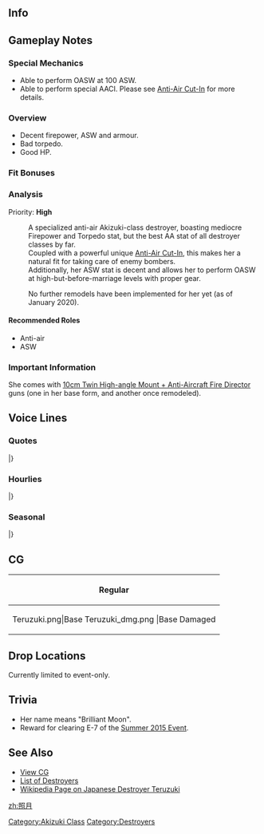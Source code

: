 ==Info==
{{KanmusuInfo|ID=222}}
{{KanmusuInfo|ID=222a}}

==Gameplay Notes==
===Special Mechanics===
* Able to perform OASW at 100 ASW.
* Able to perform special AACI. Please see [[Anti-Air Cut-In]] for more details.

===Overview===
* Decent firepower, ASW and armour.
* Bad torpedo.
* Good HP.

===Fit Bonuses===
{{:{{BASEPAGENAME}}/Equipment Bonuses}}
{{clear}}

===Analysis===
Priority: '''High'''

:A specialized anti-air Akizuki-class destroyer, boasting mediocre Firepower and Torpedo stat, but the best AA stat of all destroyer classes by far.
:Coupled with a powerful unique [[Anti-Air Cut-In]], this makes her a natural fit for taking care of enemy bombers.
:Additionally, her ASW stat is decent and allows her to perform OASW at high-but-before-marriage levels with proper gear.


:No further remodels have been implemented for her yet (as of January 2020).


====Recommended Roles====
* Anti-air
* ASW

===Important Information===
She comes with [[10cm Twin High-angle Mount + Anti-Aircraft Fire Director]] guns (one in her base form, and another once remodeled).

==Voice Lines==
===Quotes===
{{ShipquoteHeader}}
{{ShipquoteKai
|scenario = Introduction
|origin = 秋月型防空駆逐艦、二番艦の照月よ。秋月姉さん同様、どうぞよろしくお願いします。
|translation = I'm the 2nd ship of the Akizuki-class air defence destroyers, Teruzuki. Please take good care of me just like Akizuki-neesan.
|audio = Teruzuki-Intro.mp3
}}
{{ShipquoteKai
|scenario = Introduction
|kai = yes
|origin = 秋月型防空駆逐艦二番艦の照月よ！戦艦の護衛でも鼠輸送でも何でもこなしちゃうんだから！
|translation = I'm the 2nd ship of the Akizuki-class air defence destroyers, Teruzuki! I can do anything; be it escorting battleship of running Tokyo Expresses!<ref>[https://en.wikipedia.org/wiki/Tokyo_Express Tokyo Expresses] were transport missions run under cover of darkness to avoid Allied air attacks. They were called 'Rat Transports' (鼠輸送) by the IJN.</ref>
|audio = TeruzukiKai-Intro.mp3
}}
{{ShipquoteKai
|scenario = Library
|origin = 秋月型防空駆逐艦二番艦、照月よ。
秋月姉と第61駆逐隊を編成しました。ソロモンの激戦では、比叡さんや霧島さんと共に戦ったのよ！
え？ドラム缶による鼠輸送？ああ、あれは…あれはね…。
|translation = I'm the 2nd ship of the Akizuki-class air defence destroyers, Teruzuki. 
I was part of the 61st Destroyer Division with Akizuki-nee. We fought together with Hiei-san and Kirishima-san during that fierce battle in the Solomons you know!<ref>Referring to the [https://en.wikipedia.org/wiki/Naval_Battle_of_Guadalcanal#First_Naval_Battle_of_Guadalcanal.2C_13_November First Naval Battle of Guadalcanal].</ref>
Eh? Transporting drums during a Tokyo Express? Ah, that was... that was you know...<ref>She was sunk while running a Tokyo Express in 1942 when she was attacked by two motor torpedo boats.</ref>
|audio = Teruzuki-Library.mp3
}}
{{ShipquoteKai
|scenario = Secretary 1
|origin = 提督、高射装置に興味があるの？照月の、触ってみます？
|translation = Are you interested in the anti-air fire director? Want to touch mine?
|audio = Teruzuki-Sec2.mp3
}}
{{ShipquoteKai
|scenario = Secretary 2
|origin = はい、照月です！
|translation = Yes, I'm Teruzuki!
|audio = Teruzuki-Sec1.mp3
}}
{{ShipquoteKai
|scenario = Secretary 2
|kai = yes
|origin = あ、後ろの高射装置？そこはガワだけなので…提督、あまり触らないでくれます？
|translation = Ah, the rear anti-air fire director? It's just an empty shell there... Can you please not touch it so much, Admiral? <ref>The Akizuki-class was supposed to have two anti-air fire directors, one at the front and one at the rear, but only the front one was installed due to resource constraints.</ref>
|audio = TeruzukiKai-Sec2.mp3
}}
{{ShipquoteKai
|scenario = Secretary 3
|origin = あ、そこは、高射装置じゃありません！わあぁ？！長10cm砲ちゃん、怒らないでぇ！
|translation = Ah, that's not my anti-air fire director! Wah?! Choujuusenchihou-chan, don't be angry~!<ref>Referring to the "long 10cm cannon" robots that she has.</ref>
|audio = Teruzuki-Sec3.mp3
}}
{{ShipquoteKai
|scenario = Secretary Idle
|origin = ドラム缶かぁ。なんかあれですよね？　せっかくなら機動部隊の護衛とかしたいなーって…あ、あ、提督？！　なんでもないです！
|translation = Drums huh. That's a bit, you know? I'd like to escort a carrier group if it's not too much trouble... A-ah, Admiral?! It's nothing!<ref>Although "機動部隊" literally means 'mobile force', the IJN used the term to refer to its carrier groups.</ref>
|audio = Teruzuki-SecIdle.mp3
}}
{{ShipquoteKai
|scenario = Secretary (Married)
|origin = 提督、秋月姉見なかった？　そう…せっかく缶詰分けてあげようと思ったのに…あ、提督、一緒に食べます？　これはね…
|translation = Have you seen Akizuki-nee, Admiral? I see... and I felt like sharing all this canned food too... Ah, do you want to eat them together with me, Admiral? These are...
|audio = Teruzuki-SecMarried.mp3
}}
{{ShipquoteKai
|scenario = Wedding
|origin = 提督、照月をお呼びでしょうか？　え、この指輪を、照月に？　いいの？！　はは、ありがとう！　ずーっと大事にします！
|translation = Did you call me, Admiral? Eh, this ring is for me?! Is this alright? Haha, thank you! I'll cherish it forever!
|audio = Teruzuki-Wedding.mp3
}}
{{ShipquoteKai
|scenario = Player's Score
|origin = 提督、情報を確認するのね？　了解よ。照月が持ってくるね？
|translation = Do you want to review the information, Admiral? Roger that. I'll go get it OK?
|audio = Teruzuki-PlayerScore.mp3
}}
{{ShipquoteKai
|scenario = Joining the Fleet
|origin = 防空駆逐艦照月、抜錨します！
|translation = Air defence destroyer Teruzuki, setting sail!
|audio = Teruzuki-JoinFleet.mp3
}}
{{ShipquoteKai
|scenario = Joining the Fleet
|kai = yes
|origin = 第六十一駆逐隊照月、抜錨します！
|translation = 61st Destroyer Division, Teruzuki, setting sail!
|audio = TeruzukiKai-JoinFleet.mp3
}}
{{ShipquoteKai
|scenario = Equipment 1
|origin = これは嬉しいかも。提督、ありがとう！
|translation = I think I'll be happy with this. Thanks, Admiral!
|audio = Teruzuki-Equip1.mp3
}}
{{ShipquoteKai
|scenario = Equipment 1
|kai = yes
|origin = いい装備ですね！捗る！提督、ありがとう！
|translation = This is good equipment! I can work with this! Thanks, Admiral!
|audio = TeruzukiKai-Equip1.mp3
}}
{{ShipquoteKai
|scenario = Equipment 2
|origin = ふむふむ。｢あり！｣ですね！
|translation = I see, I see. This is 'acceptable' right?
|audio = Teruzuki-Equip2.mp3
}}
{{ShipquoteKai
|scenario = Equipment 2
|kai = yes
|origin = よーし。これなら…「あり！」だと思います！
|translation = Alright. Now this is... 'acceptable'! I think!
|audio = TeruzukiKai-Equip2.mp3
}}
{{ShipquoteKai
|scenario = Equipment 3
|origin = 「あり！」ですね！うん！
|translation = 'Acceptable'! Yup!
|audio = Teruzuki-Equip3.mp3
}}
{{ShipquoteKai
|scenario = Supply
|origin = 補給、頂きました。感謝です！
|translation = I gladly accept this resupply. My thanks!
|audio = Teruzuki-Supply.mp3
}}
{{ShipquoteKai
|scenario = Docking (Minor Damage)
|origin = ちょっとやられちゃった…早めに治すね？うん！
|translation = I got a bit beat up... I'll get repaired quickly alright? Yup!
|audio = Teruzuki-DockMinor.mp3
}}
{{ShipquoteKai
|scenario = Docking (Major Damage)
|origin = うぅ、だいぶやられちゃった。長10cm砲ちゃん、ごめんね？！
|translation = Urgh, they got me real good. Forgive me, Choujuusenchihou-chan?!
|audio = Teruzuki-DockMajor.mp3
}}
{{ShipquoteKai
|scenario = Construction
|origin = 新造艦が就役したみたい。照月も楽しみ♪
|translation = Looks like a new ship has been commissioned. I'm looking forward to it too♪
|audio = Teruzuki-Construction.mp3
}}
{{ShipquoteKai
|scenario = Returning from Sortie
|origin = 艦隊が無事母港に戻ってきました。良かったぁ～
|translation = The fleet has returned safely to port. I'm glad~
|audio = Teruzuki-SortieReturn.mp3
}}
{{ShipquoteKai
|scenario = Starting a Sortie
|origin = 防空駆逐艦照月、抜錨します！
|translation = Air defence destroyer Teruzuki, setting sail! 
|audio = Teruzuki-Sortie.mp3
}}
{{ShipquoteKai
|scenario = Starting a Sortie
|kai = yes
|origin = 旗艦、先頭！第二水雷戦隊、照月、抜錨します！
|translation = Flagship taking the lead! 2nd Torpedo Squadron, Teruzuki, setting sail!<ref>Teruzuki often served as the flagship of DesRon2 during transport missions in 1942. This was because the IJN found that it was harder for light cruisers to evade Allied air attacks.</ref>
|audio = TeruzukiKai-Sortie.mp3
}}
{{ShipquoteKai
|scenario = Starting a Battle
|origin = さぁ、始めちゃいましょう？主砲、対空戦闘よーい！
|translation = Now, shall we begin? Main batteries, begin anti-air combat!
|audio = Teruzuki-BattleStart.mp3
}}
{{ShipquoteKai
|scenario = Attack
|origin = 照月、行っきますよ～！撃ち方ぁ、始め！
|translation = I'm going in~! Open fire!
|audio = Teruzuki-Attack.mp3
}}
{{ShipquoteKai
|scenario = Attack
|kai = yes
|origin = 照月も練度上がってます！大丈夫！撃ち方はじめ！
|translation = I've gotten much better! I'm fine! Open fire!
|audio = TeruzukiKai-Attack.mp3
}}
{{ShipquoteKai
|scenario = Night Battle Attack 
|origin = ガンガン撃って！長10cm砲ちゃん、頑張って！
|translation = Keep firing! Do your best, Choujuusenchihou-chan!
|audio = Teruzuki-NightAttack.mp3
}}
{{ShipquoteKai
|scenario = Night Battle
|origin = 照らす月の下で夜戦です。艦隊、突入開始！
|translation = A night battle under the light of the moon. Fleet, begin the attack!<ref>Her name "照月" can mean "Shining Moon".</ref>
|audio = Teruzuki-NightBattle.mp3
}}
{{ShipquoteKai
|scenario = MVP
|origin = うそ？！照月が一番？ホントに？！ふふ、秋月姉に自慢しなくっちゃ♪いひひ♪
|translation = For real?! I'm number one? Really?! Fufu, I should go boast to Akizuki-nee♪ Ehehe♪	
|audio = Teruzuki-MVP.mp3
}}
{{ShipquoteKai
|scenario = Minor Damage 1
|origin = ひゃぁ！やられた！まだ戦える？…そう？
|translation = Hyaah! They got me! Can I still fight? ...Alright?
|audio = Teruzuki-MinorDamage1.mp3
}}
{{ShipquoteKai
|scenario = Minor Damage 1
|kai = yes
|origin = ひゃぁ！足は止めちゃだめ！動かないと！
|translation = Hyaah! I can't stop moving! If I do...!<ref>After she was torpedoed, she was left dead in the water and the decision to abandon and scuttle her was made.</ref>
|audio = TeruzukiKai-MinorDamage1.mp3
}}
{{ShipquoteKai
|scenario = Minor Damage 2
|origin = きゃぁ！？もう！なに、魚雷なの？航行可能？
|translation = Kyaaa!? Jeez! Was that a torpedo? Can I still move?
|audio = Teruzuki-MinorDamage2.mp3
}}
{{ShipquoteKai
|scenario = Major Damage
|origin = いやぁ？！ったぁ…いったぁ…魚雷発射管は大丈夫？危険だったら投棄して。
|translation = Iyaaa?! Ow... owww... are the torpedo launch tubes alright? Dump them if they aren't.<ref>The torpedoes that struck her ignited the fuel and ammunition aboard. The torpedoes were dumped as part of damage control measures to prevent them from detonating.</ref>
|audio = Teruzuki-MajorDamage.mp3
}}
{{ShipquoteKai
|scenario = Sunk
|origin = 照月、また…沈むのかぁ…早かったなぁ…月が…きれ…い…
|translation = I'm sinking... again huh... That was quick... The moon... is so... pretty...<ref>She had the 2nd shortest service record behind Takanami. Managing to serve only 104 days between completion and sinking.</ref>
|audio = Teruzuki-Sinking.mp3
}}
|} <references/>

{{clear}}

===Hourlies===
{{ShipquoteHeader | type = hourly}}
{{ShipquoteKai
|scenario = 00:00 
|origin = 提督、日付が変わりました。今日は私、照月が時刻をお知らせしますね？いひひ♪
|translation = The date has changed, Admiral. Today I, Teruzuki, will be doing the hourly announcements alright? Ehehe♪
|audio = TeruzukiKai-0000.mp3
}}
{{ShipquoteKai
|scenario = 01:00 
|origin = マルヒトマルマルです、提督。提督？　あ、起きてますね？
|translation = It's 0100, Admiral. Admiral? Ah, did I wake you?
|audio = TeruzukiKai-0100.mp3
}}
{{ShipquoteKai
|scenario = 02:00 
|origin = マルフタマルマルです、提督。照月ですか？　ふふ、全然眠くないです♪
|translation = It's 0200, Admiral. Me? Fufu, I'm not sleepy at all♪
|audio = TeruzukiKai-0200.mp3
}}
{{ShipquoteKai
|scenario = 03:00 
|origin = ルサンマルマ…あ、そうですね。夜はですね、なんだか逆に緊張しちゃって、目が覚めちゃうんです。防空艦なのに。
|translation = 0300... Ah, that's Somehow I'm so nervous that I'm wide awake even though it's night now. Even though I'm an air defense ship.<ref>Since planes were usually unable to operate at night, there wasn't any need for air defense when it got dark. She's nervous and awake because she sunk around this time.</ref>
|audio = TeruzukiKai-0300.mp3
}}
{{ShipquoteKai
|scenario = 04:00 
|origin = マルヨンマルマルです、提督。少しお休みになりますか？　照月が起きてるので、大丈夫です。
|translation = It's 0400, Admiral. Do you want to take a short rest? It's fine since I'm still awake.
|audio = TeruzukiKai-0400.mp3
}}
{{ShipquoteKai
|scenario = 05:00 
|origin = マルゴーマルマルです、提督。朝焼けが綺麗です。うふふ♪朝はいい気持ち♪
|translation = It's 0500, Admiral. The sunrise is beautiful. Ufufu♪ Morning feels so good♪
|audio = TeruzukiKai-0500.mp3
}}
{{ShipquoteKai
|scenario = 06:00 
|origin = マルロクマルマルです、提督。総員起こしかけますね？　朝ごはんも作らなくっちゃ。	
|translation = It's 0600, Admiral. Shall I go assemble everyone? I need to make breakfast too.
|audio = TeruzukiKai-0600.mp3
}}
{{ShipquoteKai
|scenario = 07:00 
|origin = マルナナマルマル。朝ごはんです、提督。今朝は、麦飯と菜葉の味噌汁と沢庵！えひひ♪麦飯は大盛りにしておきました。
|translation = 0700. It's time for breakfast, Admiral. Today we have barley rice, miso soup with leafy vegetables and pickled daikon! Ehehe♪ Here's a large serving of barley rice.
|audio = TeruzukiKai-0700.mp3
}}
{{ShipquoteKai
|scenario = 08:00 
|origin = マルハチマルマルです、提督。さぁ、朝の演習から始めましょうか？　えっと、編成はっと…
|translation = It's 0800, Admiral. Shall we begin the morning exercises now, Admiral? Ummm, fall in on the double...	
|audio = TeruzukiKai-0800.mp3
}}
{{ShipquoteKai
|scenario = 09:00 
|origin = マルキュウマルマルです、提督。秋月姉との第六十一駆逐隊、編成しちゃいます？敵機なんて寄せ付けません！ええ！
|translation = It's 0900, Admiral. Should I fall in with Akizuki-nee and the rest of the 61st Destroyer Squadron? We'll repel all the enemy planes! Yeah!
|audio = TeruzukiKai-0900.mp3
}}
{{ShipquoteKai
|scenario = 10:00 
|origin = ヒトマルマ…おっ、秋月姉？！え、瑞鶴さん？見なかったけど…探してるの？あ、分かった。見かけたら言っとくね？
|translation = 100... Oh, Akizuki-nee?! Eh, Zuikaku-san? I didn't see her... Are you looking for her? Ah, I understand. I'll let you know if I see her OK?
|audio = TeruzukiKai-1000.mp3
}}
{{ShipquoteKai
|scenario = 11:00 
|origin = ヒトヒトマルマルです、提督。お昼は、どうしましょうね？　忙しいから、戦闘配食でもいいですか？
|translation = It's 1100, Admiral. What should we do for lunch? I'm busy so are combat rations fine?
|audio = TeruzukiKai-1100.mp3
}}
{{ShipquoteKai
|scenario = 12:00 
|origin = ヒトフタマルマル。はい、お昼です。お昼はかやくご飯のおにぎりです。どう？
|translation = 1200. Yes, it's lunchtime. It's rice balls made with seasoned rice for lunch. How is it?<ref>"Kayaku gohan" (かやくご飯) is rice with vegetables and meat/fish mixed in.</ref>
|audio = TeruzukiKai-1200.mp3
}}
{{ShipquoteKai
|scenario = 13:00 
|origin = ヒトサンマルマルです、提督。午後は何から始めましょう？　やはり防空演習とか？
|translation = It's 1300, Admiral. What should we get started on this afternoon? Possibly air defence exercises?
|audio = TeruzukiKai-1300.mp3
}}
{{ShipquoteKai
|scenario = 14:00 
|origin = ヒトヨンマルマ…あ、長波さん！　え、調子ですか？　はい、バッチリです。ええ！
|translation = 140... Ah, Naganami-san! Eh, how am I? Yup, I'm doing great! Yep!<ref>Naganami was the one who rescued Teruzuki's survivors.</ref>
|audio = TeruzukiKai-1400.mp3
}}
{{ShipquoteKai
|scenario = 15:00 
|origin = ヒトゴーマルマルです、提督。えっと、次の遠征は…鼠輸送？！　う～ん、どうかなぁ…
|translation = It's 1500, Admiral. Errr, the next expedition is... the Tokyo Express?! Ummm, I dunno...<ref>She was sunk running a Tokyo Express on 11-12 December 1942.</ref>
|audio = TeruzukiKai-1500.mp3
}}
{{ShipquoteKai
|scenario = 16:00 
|origin = ヒトロクマルマルです、提督。夕焼け…もうすぐ夜ですね。夜は、あんまり好きじゃないなぁ…
|translation = It's 1600, Admiral. Sunset... It's almost night. I don't really like night time...
|audio = TeruzukiKai-1600.mp3
}}
{{ShipquoteKai
|scenario = 17:00 
|origin = ヒトナナマルマルです、提督。日が、落ちますね。夜…か…
|translation = It's 1700, Admiral. The sun has set. Night... huh...
|audio = TeruzukiKai-1700.mp3
}}
{{ShipquoteKai
|scenario = 18:00 
|origin = ヒトハチマルマルです、提督。夜ご飯を作らないと…あ、外でいいんですか？
|translation = It's 1800, Admiral. No one made dinner... Ah, it's fine to eat out?
|audio = TeruzukiKai-1800.mp3
}}
{{ShipquoteKai
|scenario = 19:00 
|origin = ヒトキュウマルマルれす、ていとく。むぐむぐ…間宮さん、おいしいれす♪
|translation = It's 1900, Admiral. *Nom nom*... Mamiya's is delicious♪
|audio = TeruzukiKai-1900.mp3
}}
{{ShipquoteKai
|scenario = 20:00 
|origin = フタマルマルマルです、提督。うーん！お腹いっぱい食べましたぁ♪幸せ！！
|translation = It's 2000, Admiral. Yup~! I was able to eat my fill♪ So happy!!
|audio = TeruzukiKai-2000.mp3
}}
{{ShipquoteKai
|scenario = 21:00 
|origin = フタヒトマルマルです。へ？ショートランド泊地？　う、うん、よく行ったけど…	
|translation = It's 2100. Eh? Shortland Anchorage? Ye, yeah, I've been there but...<ref>She was based out of Shortland for Guadalcanal.</ref>
|audio = TeruzukiKai-2100.mp3
}}
{{ShipquoteKai
|scenario = 22:00 
|origin = フタフタマルマル。お夜食です、提督。今晩はちょっと贅沢に、善哉作りました。甘くって元気でますよ？
|translation = 2200. It's time for supper, Admiral. I made some zenzai as a bit of a treat tonight. Sweets will make you feel good you know?<ref>[https://en.wikipedia.org/wiki/Red_bean_soup Zenzai] is a type of thick red bean soup.</ref>
|audio = TeruzukiKai-2200.mp3
}}
{{ShipquoteKai
|scenario = 23:00 
|origin = フタサンマルマル…です。この時間は、なんだかとっても緊張します。周りを見渡しちゃいます。はぁ、大丈夫…大丈夫…
|translation = It's...2300. This time of day somehow makes me feel very nervous. I'll go have a look around. Haa, I'm fine... I'm fine...<ref>She was ambushed by torpedo boats around this time.</ref>
|audio = TeruzukiKai-2300.mp3
}}
|} <references/>

{{clear}}

===Seasonal===
{{SeasonalHeaderOld}}
{{SeasonalQuote
|scenario = [[Seasonal/Early_Autumn_2015_Seasonal_Update|Early Autumn 2015]]
|origin = 秋かぁ。秋は秋月姉ェの秋だよね。冬は、冬月の月。あれ？照月って季節はいつ、なの？
|translation = It’s autumn. It’s Akizuki-nee’s season. Winter is, Fuyuzuki’s season. Huh? Which season is mine?
|audio = Teruzuki_Early_Autumn2015.ogg
|notes =
}}
{{SeasonalQuote
|scenario = [[Seasonal/Christmas_2015|Christmas 2015]]
|origin = これがクリスマス！提督、いいですね！クリスマス！秋月ねえもどんどん食べなよ！ほらほら、これとか！
|translation = So this is Christmas! It’s great, Admiral! Christmas! You should eat your fill too, Akizuki-nee! Come on, try this!
|audio = Teruzuki_Christmas_2015_Sec1.ogg
|notes =
}}
{{SeasonalQuote
|scenario = [[Seasonal/End_of_Year_2015|End of Year 2015]]
|origin = 年末だ！大掃除の季節。うぅ、一年の誇りって結構たまる。やだ、提督窓開けて！窓！
|translation = It’s the end of the year! The time of year for spring cleaning. Urgh, the dust sure piles up through the year. Oh no, open the window, Admiral! The window!
|audio = Teruzuki_Year_End_2015_Sec1.ogg
|notes = 
}}
{{SeasonalQuote
|scenario = [[Seasonal/New_Year_2016|New Year 2016]]
|origin = 提督、秋月姉、新年あけましておめでとうございます。今年も照月をよろしくねっ♪
|translation = Admiral, Akizuki-nee, Happy New Year. Please treat me well this year too♪
|audio = Teruzuki_New_Years_Day_2016.ogg
|notes = 
}}
{{SeasonalQuote
|scenario = [[Seasonal/Setsubun_2016|Setsubun 2016]]
|origin = 節分ねー、豆投げればいいのよね？鬼役はー…え？霧島さんと、比叡さん！？え、えぇー！？えぇー…どうかなぁ…。
|translation = It’s Setsubun. I can throw beans right? Who’s the Oni… Eh? Kirishima-san and Hiei-san!? E-eeh!? Eh… Should I…
|audio = Teruzuki_Setsubun_2016_Sec1.ogg
|notes = 
}}
{{SeasonalQuote
|scenario = [[Seasonal/Valentine%27s_Day_2016|Valentine’s Day 2016]]
|origin = 提督、はいっ！チョコあげます！照月のチョコ、ちゃんと食べてね？
|translation = Here, Admiral! Some chocolates for you! Savour my chocolates alright?
|audio = Teruzuki_Valentine_Sec1.ogg
|notes = 
}}
{{SeasonalQuote
|scenario = [[Seasonal/White_Day_2016|White Day 2016]]
|origin = えぇ、これ、提督からの、チョコのお返し？わぁ～、ありがとありがとー！なんだろ、今食べていい？
|translation = Eh, is this a return gift from you, Admiral? Wow~ Thank you so much! Can I eat it now?
|audio = Teruzuki_White_Day_2016.ogg
|notes = 
}}
{{SeasonalQuote
|scenario = [[Seasonal/Coming_of_Spring_2016|Spring 2016]]
|origin = 提督、桜の季節ですね！春は好きかも。なんかうきくきするっていうか。ね、提督！お花見しましょう？おにぎり作るから！
|translation = It’s the season of sakura, Admiral! I kinda like spring. It just kinda makes me feel cheerful. Hey, Admiral! Shall we go cherry blossom viewing? I’ll make some rice balls!
|audio = Teruzuki_Spring_2016_Sec1.mp3
|notes = 
}}
{{SeasonalQuote
|scenario = [[Seasonal/Third_Anniversary|3rd Anniversary]]
|origin = 提督、三周年です！照月もうれしい～。お祝いしましょ、お祝い！
|translation = It’s the 3rd Anniversary, Admiral! I’m happy. Let’s celebrate together!
|audio = Teruzuki_3rd_Anniversary_Sec1.mp3
|notes = 
}}
{{SeasonalQuote
|scenario = [[Seasonal/Rainy_Season_2016|Rainy Season 2016]]
|origin = 梅雨の季節は、じめじめして嫌ですよねぇ…。晴れ間のあいだに、お洗濯しちゃわないと。さぁ、提督、洗っちゃいますから。それ脱いで！
|translation = I don’t like how wet it gets during the rainy season… I need to do the laundry when the sky clears up. Now, I’ll wash those, Admiral. So strip!
|audio = Teruzuki_Rainy_Season_2016_Sec1.mp3
|notes = 
}}
{{SeasonalQuote
|scenario = [[Seasonal/Early_Summer_2016|Early Summer 2016]]
|origin = 秋月姉、もうすぐ夏だよ！ 新しい水着買いに行こ？ …えぇ、それ…それをまた着るのはどうかなぁ？流石に……。
|translation = It’s almost summer, Akizuki-nee! Shall we go buy new swimsuits? …Eh, you… you want to wear that again? I mean it’s…
|audio = Teruzuki_Early_Summer_Sec1_2016.ogg
|notes = 
}}
{{SeasonalQuote
|scenario = [[Seasonal/Summer_2016|Midsummer 2016]]
|origin = 夏だー、やったー！照月、スイカ割りしたい！スイカ割り！目隠しして…ていっ！おぉ、この手応え…って、えぇ？提督？！
|translation = Hooray, it’s summer! I want to split watermelons! I really want to! Put the blindfold on… There! Oh, this feeling is… Eh? Admmiral?!
|audio = Teruzuki_Sec1_Midsummer_2016.ogg
|notes = 
}}
{{SeasonalQuote
|scenario = [[Seasonal/Fourth_Anniversary|4th Anniversary]]
|origin = 提督、四周年です！照月も感動です！お祝いしましょ、かんぱーい！
|translation = It’s the 4th Anniversary, Admiral! I’m deeply moved! Let’s celebrate, cheers!
|audio = Teruzuki_4th_Anniversary_Sec1_2017.mp3
|notes = 
}}
{{SeasonalQuote
|scenario = [[Seasonal/Fifth_Anniversary|5th Anniversary]]
|origin = 提督、今日は記念日、お祝いですね。照月も頑張って、おにぎりいっぱい作りますね。えぇ、いらないですか？
|translation = Today is an anniversary celebration, Admiral. I’ll do my best to make lots of onigiri. Eh, I don’t need to?
|audio = Teruzuki_5th_Anniversary_Sec1.mp3
|notes = 
}}
|}<references/>

{{clear}}

==CG==
{| class="mw-collapsible mw-collapsed wikitable" style="width: 100%;"
!Regular
|-
|<gallery>
Teruzuki.png|Base
Teruzuki_dmg.png |Base Damaged
</gallery>
|}

==Drop Locations==
Currently limited to event-only.

==Trivia==
*Her name means "Brilliant Moon".
*Reward for clearing E-7 of the [[Summer 2015 Event]].

==See Also==
*[[{{PAGENAMEE}}/Gallery|View {{PAGENAME}} CG]]
*[[EliteDD|List of Destroyers]]
*[[:Wikipedia:Japanese_destroyer_Teruzuki|Wikipedia Page on Japanese Destroyer Teruzuki]]

{{Shiplist}}

[[Category:Akizuki Class]]
[[Category:Destroyers]]
[[zh:照月]]